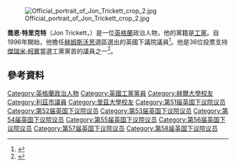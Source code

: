 {{NoteTA
|G1=PoliticiansUK
|G2=UK Places
|G3=People
|G4=Country
}}
[[File:Official_portrait_of_Jon_Trickett_crop_2.jpg|thumb]]

'''喬恩·特里克特'''（Jon Trickett，{{bd|1950年|7月2日}}）是一位[[英格蘭|英格蘭]]政治人物，他的黨籍是[[工黨_(英國)|工黨]]。自1996年開始，他擔任[[赫姆斯沃思_(英國國會選區)|赫姆斯沃思]]選區選出的英國下議院議員<ref>{{Cite web|title = Jon Trickett MP|url = http://www.parliament.uk/biographies/commons/jon-trickett/410|website = UK Parliament|accessdate = 3 June 2015|archive-date = 2019-11-01|archive-url = https://web.archive.org/web/20191101200857/https://www.parliament.uk/biographies/commons/jon-trickett/410|dead-url = no}}</ref>。他是36位投票支持[[傑瑞米·柯賓|傑瑞米·柯賓]]當選工黨黨首的議員之一<ref>{{Cite web |url=http://www.newstatesman.com/politics/2015/06/who-nominated-who-2015-labour-leadership-election |title=存档副本 |accessdate=2016-03-08 |archive-date=2018-06-28 |archive-url=https://web.archive.org/web/20180628072303/https://www.newstatesman.com/politics/2015/06/who-nominated-who-2015-labour-leadership-election |dead-url=no }}</ref>。

==參考資料==
{{Reflist}}

{{杰里米·科尔宾影子内阁}}
{{DEFAULTSORT: Trickett, John}}
[[Category:英格蘭政治人物|Category:英格蘭政治人物]]
[[Category:英國工黨黨員|Category:英國工黨黨員]]
[[Category:赫爾大學校友|Category:赫爾大學校友]]
[[Category:利茲市議員|Category:利茲市議員]]
[[Category:里茲大學校友|Category:里茲大學校友]]
[[Category:第51届英国下议院议员|Category:第51届英国下议院议员]]
[[Category:第52届英国下议院议员|Category:第52届英国下议院议员]]
[[Category:第53届英国下议院议员|Category:第53届英国下议院议员]]
[[Category:第54届英国下议院议员|Category:第54届英国下议院议员]]
[[Category:第55届英国下议院议员|Category:第55届英国下议院议员]]
[[Category:第56届英国下议院议员|Category:第56届英国下议院议员]]
[[Category:第57届英国下议院议员|Category:第57届英国下议院议员]]
[[Category:第58届英国下议院议员|Category:第58届英国下议院议员]]